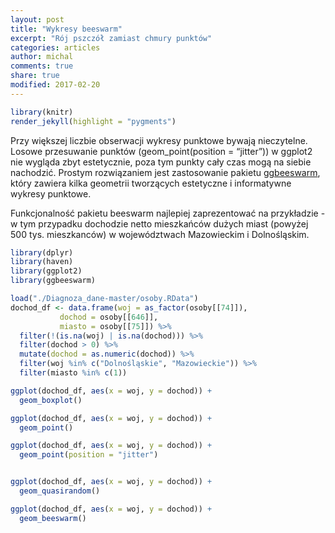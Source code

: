```yaml
---
layout: post
title: "Wykresy beeswarm"
excerpt: "Rój pszczół zamiast chmury punktów"
categories: articles
author: michal
comments: true
share: true
modified: 2017-02-20
---
```


```r
library(knitr)
render_jekyll(highlight = "pygments")
```


Przy większej liczbie obserwacji wykresy punktowe bywają nieczytelne. Losowe przesuwanie punktów (geom_point(position = "jitter")) w ggplot2 nie wygląda zbyt estetycznie, poza tym punkty cały czas mogą na siebie nachodzić. Prostym rozwiązaniem jest zastosowanie pakietu [ggbeeswarm](https://github.com/eclarke/ggbeeswarm), który zawiera kilka geometrii tworzących estetyczne i informatywne wykresy punktowe.

Funkcjonalność pakietu beeswarm najlepiej zaprezentować na przykładzie - w tym przypadku dochodzie netto mieszkańców dużych miast (powyżej 500 tys. mieszkanców) w województwach Mazowieckim i Dolnośląskim.

```r
library(dplyr)
library(haven)
library(ggplot2)
library(ggbeeswarm)

load("./Diagnoza_dane-master/osoby.RData")
dochod_df <- data.frame(woj = as_factor(osoby[[74]]),
           dochod = osoby[[646]],
           miasto = osoby[[75]]) %>% 
  filter(!(is.na(woj) | is.na(dochod))) %>% 
  filter(dochod > 0) %>% 
  mutate(dochod = as.numeric(dochod)) %>% 
  filter(woj %in% c("Dolnośląskie", "Mazowieckie")) %>% 
  filter(miasto %in% c(1))

ggplot(dochod_df, aes(x = woj, y = dochod)) +
  geom_boxplot() 

ggplot(dochod_df, aes(x = woj, y = dochod)) +
  geom_point() 

ggplot(dochod_df, aes(x = woj, y = dochod)) +
  geom_point(position = "jitter") 


ggplot(dochod_df, aes(x = woj, y = dochod)) +
  geom_quasirandom() 

ggplot(dochod_df, aes(x = woj, y = dochod)) +
  geom_beeswarm() 
```

